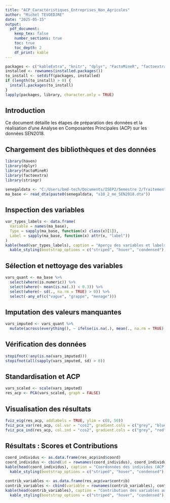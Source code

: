 ---
title: "ACP_Caractéristiques_Entreprises_Non_Agricoles"
author: "Michel TEVOEDJRE"
date: "2025-05-15"
output:
  pdf_document:
    keep_tex: false
    number_sections: true
    toc: true
    toc_depth: 2
    df_print: kable
---

```{r install_packages, message=FALSE, warning=FALSE}
packages <- c("kableExtra", "knitr", "dplyr", "FactoMineR", "factoextra", "haven", "stringr")
installed <- rownames(installed.packages())
to_install <- setdiff(packages, installed)
if (length(to_install) > 0) {
  install.packages(to_install)
}
lapply(packages, library, character.only = TRUE)
```

## Introduction

Ce document détaille les étapes de préparation des données et la réalisation d'une Analyse en Composantes Principales (ACP) sur les données SEN2018.

## Chargement des bibliothèques et des données

```{r , warning=FALSE}
library(haven)
library(dplyr)
library(FactoMineR)
library(factoextra)
library(stringr)

senegaldata <- "C:/Users/bmd-tech/Documents/ISEP2/Semestre 2/Traitements Statistiques avec R/SEN2018_menage/"
ma_base <- read_dta(paste0(senegaldata, "s10_2_me_SEN2018.dta"))
```

## Inspection des variables

```{r , warning=FALSE}
var_types_labels <- data.frame(
  Variable = names(ma_base),
  Type = sapply(ma_base, function(x) class(x)[1]),
  Label = sapply(ma_base, function(x) attr(x, "label"))
)
kable(head(var_types_labels), caption = "Aperçu des variables et labels") %>%
  kable_styling(bootstrap_options = c("striped", "hover", "condensed"), full_width = F)
```

## Sélection et nettoyage des variables

```{r , warning=FALSE}
vars_quant <- ma_base %>%
  select(where(is.numeric)) %>%
  select(where(~ mean(is.na(.)) < 0.3)) %>%
  select(where(~ sd(., na.rm = TRUE) > 0)) %>%
  select(-any_of(c("vague", "grappe", "menage")))
```

## Imputation des valeurs manquantes

```{r , warning=FALSE}
vars_imputed <- vars_quant %>%
  mutate(across(everything(), ~ ifelse(is.na(.), mean(., na.rm = TRUE), .)))
```

## Vérification des données

```{r , warning=FALSE}
stopifnot(!any(is.na(vars_imputed)))
stopifnot(all(sapply(vars_imputed, sd) > 0))
```

## Standardisation et ACP

```{r , warning=FALSE}
vars_scaled <- scale(vars_imputed)
res_acp <- PCA(vars_scaled, graph = FALSE)
```

## Visualisation des résultats

```{r , warning=FALSE}
fviz_eig(res_acp, addlabels = TRUE, ylim = c(0, 50))
fviz_pca_var(res_acp, col.var = "cos2", gradient.cols = c("grey", "blue"), repel = TRUE)
fviz_pca_ind(res_acp, col.ind = "cos2", gradient.cols = c("grey", "red"), repel = TRUE)
```

## Résultats : Scores et Contributions

```{r , warning=FALSE}
coord_individus <- as.data.frame(res_acp$ind$coord)
coord_individus <- cbind(id = rownames(coord_individus), coord_individus)
kable(head(coord_individus), caption = "Coordonnées des individus (ACP)") %>%
  kable_styling(bootstrap_options = c("striped", "hover", "condensed"), full_width = F)

contrib_variables <- as.data.frame(res_acp$var$contrib)
contrib_variables <- cbind(variable = rownames(contrib_variables), contrib_variables)
kable(head(contrib_variables), caption = "Contribution des variables aux axes principaux") %>%
  kable_styling(bootstrap_options = c("striped", "hover", "condensed"), full_width = F)
```
